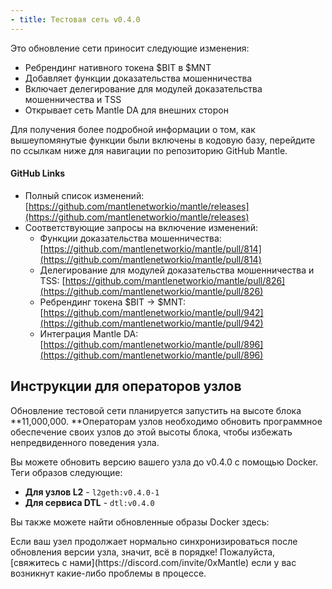 ```yaml
---
- title: Тестовая сеть v0.4.0
---
```


Это обновление сети приносит следующие изменения:

* Ребрендинг нативного токена \$BIT в \$MNT
* Добавляет функции доказательства мошенничества
* Включает делегирование для модулей доказательства мошенничества и TSS
* Открывает сеть Mantle DA для внешних сторон

Для получения более подробной информации о том, как вышеупомянутые функции были включены в кодовую базу, перейдите по ссылкам ниже для навигации по репозиторию GitHub Mantle.

#### GitHub Links

* Полный список изменений: [https://github.com/mantlenetworkio/mantle/releases](https://github.com/mantlenetworkio/mantle/releases)
* Соответствующие запросы на включение изменений:
  * Функции доказательства мошенничества: [https://github.com/mantlenetworkio/mantle/pull/814](https://github.com/mantlenetworkio/mantle/pull/814)
  * Делегирование для модулей доказательства мошенничества и TSS: [https://github.com/mantlenetworkio/mantle/pull/826](https://github.com/mantlenetworkio/mantle/pull/826)
  * Ребрендинг токена \$BIT -> \$MNT: [https://github.com/mantlenetworkio/mantle/pull/942](https://github.com/mantlenetworkio/mantle/pull/942)
  * Интеграция Mantle DA: [https://github.com/mantlenetworkio/mantle/pull/896](https://github.com/mantlenetworkio/mantle/pull/896)

## Инструкции для операторов узлов

Обновление тестовой сети планируется запустить на высоте блока \*\*11,000,000. \*\*Операторам узлов необходимо обновить программное обеспечение своих узлов до этой высоты блока, чтобы избежать непредвиденного поведения узла.

Вы можете обновить версию вашего узла до v0.4.0 с помощью Docker. Теги образов следующие:

* **Для узлов L2** - `l2geth:v0.4.0-1`
* **Для сервиса DTL** - `dtl:v0.4.0`

Вы также можете найти обновленные образы Docker здесь:

<Card title="Docker" icon="docker" href="https://hub.docker.com/r/mantlenetworkio/" />

<Info>
  Если ваш узел продолжает нормально синхронизироваться после обновления версии узла, значит, всё в порядке! Пожалуйста, [свяжитесь с нами](https://discord.com/invite/0xMantle) если у вас возникнут какие-либо проблемы в процессе.
</Info>
